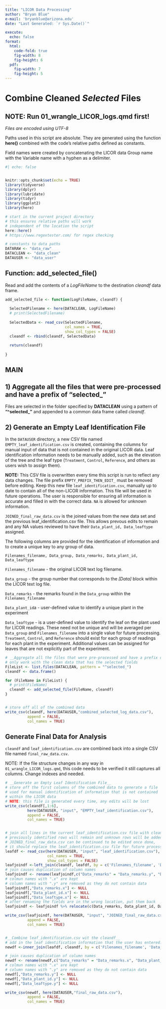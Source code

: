 ```yaml
---
title: "LICOR Data Processing"
author: "Bryan Blue"
e-mail: 'bryanblue@arizona.edu'
date: "Last Generated: `r Sys.Date()`"

execute:
  echo: false
format: 
  html:
    code-fold: true
    fig-width: 8
    fig-height: 6
  pdf:
    fig-width: 7
    fig-height: 5
---
```


# Combine Cleaned *Selected* Files

## NOTE: Run 01_wrangle_LICOR_logs.qmd first!

*Files are encoded using UTF-8*

Paths used in this script are absolute. They are generated using the function **here()** combined with the code's relative paths defined as constants.

Field names were created by concatenating the LICOR data Group name with the Variable name with a hyphen as a delimiter.

```r
#| echo: false


knitr::opts_chunk$set(echo = TRUE)
library(tidyverse)
library(dplyr)
library(lubridate)
library(tidyr)
library(ggplot2)
library(here)

# start in the current project directory
# this ensures relative paths will work
# independent of the location the script
here::here()
# https://www.regextester.com/ for regex checking

# constants to data paths
DATARAW <- "data_raw" 
DATACLEAN <- "data_clean"
DATAUSER <- "data_user"


```

## Function: add_selected_file()

Read and add the contents of a *LogFileName* to the destination *cleandf* data frame.

```r
add_selected_file <- function(LogFileName, cleandf) {
  
  SelectedFilename <- here(DATACLEAN, LogFileName)
  # print(SelectedFilename)
  
  SelectedData <- read_csv(SelectedFilename, 
                           col_names = TRUE, 
                           show_col_types = FALSE) 
  cleandf <- rbind(cleandf, SelectedData)
  
  return(cleandf)
  
}
```

## MAIN

## 1) Aggregate all the files that were pre-processed and have a prefix of "selected\_"

Files are selected in the folder specified by **DATACLEAN** using a pattern of **"\^selected\_"** and appended to a common data frame called *cleandf*.

## 2) Generate an Empty Leaf Identification File

In the `DATAUSER` directory, a new CSV file named `EMPTY_leaf_identification.csv` is created, containing the columns for manual input of data that is not contained in the original LICOR data. Leaf identification information needs to be manually added, such as the elevation of the tree and the leaf type (`Treatment`, `Control`, `Reference`, and others as users wish to assign them).

**NOTE:** This CSV file is overwritten every time this script is run to reflect any data changes. The file prefix `EMPTY_PREFIX_THEN_EDIT_` must be removed before editing. Keep this new file `leaf_identification.csv`, manually up to date to contain all of the non-LICOR information. This file will be used in future operations. The user is responsible for ensuring all information is accurate and filled in with the correct data. `NA` is allowed for unknown information.

`JOINED_final_raw_data.csv` is the joined values from the new data set and the previous leaf_identification.csv file. This allows prevous edits to remain and any NA values reviewed to have their `Data_plant_id, Data_leaftype` assigned.

The following columns are provided for the identification of information and to create a unique key to any group of data.

`Filenames_filename, Data_group, Data_remarks, Data_plant_id, Data_leaftype`

`Filenames_filename` - the original LICOR text log filename.

`Data_group` - the group number that corresponds to the *\[Data\]* block within the LICOR text log file.

`Data_remarks` - the remarks found in the `Data_group` within the `Filenames_filename`

`Data_plant_id`a - user-defined value to identify a unique plant in the experiment

`Data_leaftype` - is a user-defined value to identify the leaf on the plant used for LICOR readings. These need not be unique and will be averaged per `Data_group` and `Filenames_filename` into a single value for future processing. `Treatment`, `Control`, and `Reference` should exist for each group of readings for each plant in the experiment. Additional values can be assigned for leaves that are not explicitly part of the experiment.

```r

# __Aggregate all the files that were pre-processed and have a prefix of "selected_"__  
# only work with the clean data that has the selected fields
FileList <- list.files(DATACLEAN, pattern = "^selected_")
cleandf <- data.frame()

for (FileName in FileList) {
  # print(FileName)
  cleandf <- add_selected_file(FileName, cleandf)
}


# store off all of the combined data
write_csv(cleandf, here(DATAUSER,"combined_selected_log_data.csv"), 
          append = FALSE, 
          col_names = TRUE)

```

## Generate Final Data for Analysis

`cleandf` and `leaf_identification.csv` are combined back into a single CSV file named `final_raw_data.csv`.

NOTE: If the file structure changes in any way in `01_wrangle_LICOR_logs.qmd`, this code needs to be verified it still captures all columns. Change indexes and needed.

```r

# __Generate an Empty Leaf Identification File__   
# store off the first columns of the combined data to generate a file
# used for manual identification of information that is not contained 
# within the LICOR data  
# NOTE: this file is generated every time, any edits will be lost
write_csv(cleandf[,1:6], 
          here(DATAUSER, "input", "EMPTY_leaf_identification.csv"), 
          append = FALSE, 
          col_names = TRUE)


# join all lines in the current leaf_identification.csv file with cleandf
# previously identified rows will remain and unknown rows will be added
# JOINED_final_raw_data.csv can be continued to be edited once done,
# it should replace the leaf_identification.csv file for future processing
leafdf <- read_csv(here(DATAUSER, "input", "leaf_identification.csv"), 
                   col_names = TRUE, 
                   show_col_types = FALSE) 
leafjoindf <-left_join(cleandf, leafdf, by = c('Filenames_filename', 'Data_group', 'SysObs_obs'))
# join causes duplication of column names
leafjoindf <- rename(leafjoindf,c("Data_remarks" = "Data_remarks.y", "Data_plant_id" = "Data_plant_id.y", "Data_leaftype" = "Data_leaftype.y"))
# colmun names with ".x" are kept
# column names with ".y" are removed as they do not contain data
leafjoindf[,"Data_remarks.x"] <- NULL
leafjoindf[,"Data_plant_id.x"] <- NULL
leafjoindf[,"Data_leaftype.x"] <- NULL
# after renaming the fields are in the wrong location, put them back
leafjoindf <- leafjoindf %>% relocate(c(Data_remarks, Data_plant_id, Data_leaftype), .after = Data_group)

write_csv(leafjoindf, here(DATAUSER, "input", "JOINED_final_raw_data.csv"), 
          append = FALSE, 
          col_names = TRUE)


#__Combine leaf_identification.csv wit the cleandf__
# add in the leaf identification information that the user has entered.
newdf <-inner_join(leafdf, cleandf, by = c('Filenames_filename', 'Data_group', 'SysObs_obs'))

# join causes duplication of column names
newdf <- rename(newdf,c("Data_remarks" = "Data_remarks.x", "Data_plant_id" = "Data_plant_id.x", "Data_leaftype" = "Data_leaftype.x"))
# colmun names with ".x" are kept
# column names with ".y" are removed as they do not contain data
newdf[,"Data_remarks.y"] <- NULL
newdf[,"Data_plant_id.y"] <- NULL
newdf[,"Data_leaftype.y"] <- NULL

write_csv(newdf, here(DATAUSER,"final_raw_data.csv"), 
          append = FALSE, 
          col_names = TRUE)


```
